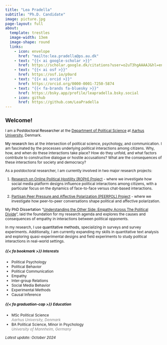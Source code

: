 ```yaml
---
title: "Lea Pradella"
subtitle: "Ph.D. Candidate"
image: picture.jpg
page-layout: full
about:
  template: trestles
  image-width: 13em
  image-shape: round
  links:
    - icon: envelope
      href: "mailto:lea.pradella@ps.au.dk" 
    - text: "{{< ai google-scholar >}}"
      href: https://scholar.google.dk/citations?user=o2uT3hgAAAAJ&hl=en
    - text: "{{< ai osf >}}"
      href: https://osf.io/p9ard
    - text: "{{< ai orcid >}}"
      href: https://orcid.org/0000-0001-7250-5874
    - text: "{{< fa-brands fa-bluesky >}}"
      href: https://bsky.app/profile/leapradella.bsky.social
    - icon: github
      href: https://github.com/LeaPradella
---
```


::::::: {style="font-size: 85%;"}
## Welcome!

::: justify
I am a [Postdoctoral Researcher]{style="color:black;"} at the [Department of Political Science](https://ps.au.dk/en/) at [Aarhus University](https://international.au.dk/), Denmark.

[My research]{style="color:black;"} lies at the intersection of political science, psychology, and communication. I am fascinated by the processes underlying political interactions among citizens. Why, how, and when do these interactions take place? How do they unfold, and what factors contribute to constructive dialogue or hostile accusations? What are the consequences of these interactions for society and democracy?

As a postdoctoral researcher, I am currently involved in two major research projects:

1.  [Research on Online Political Hostility (ROPH) Project](https://ps.au.dk/forskning/forskningsprojekter/research-on-online-political-hostility) - where we investigate how social media platform designs influence political interactions among citizens, with a particular focus on the dynamics of face-to-face versus chat-based interactions.

2.  [Partisan Peer Pressure and Affective Polarization (PEERPOL) Project](https://ps.au.dk/en/current/allnews/news/artikel/dff-bevilling-paa-62-millioner-kroner-til-troels-boeggild) - where we investigate how peer-to-peer conversations shape political and affective polarization.

My [PhD Dissertation]{style="color:black;"} "[Understanding the Other Side: Empathy Across The Political Divide](https://politica.dk/fileadmin/politica/Dokumenter/Afhandlinger/lea_pradella.pdf)", laid the foundation for my research agenda and explores the causes and consequences of empathy in interactions between political opponents.

In my research, I use [quantitative methods]{style="color:black;"}, specializing in surveys and survey experiments. Additionally, I am currently expanding my skills in quantitative text analysis and exploring quasi-experimental designs and field experiments to study political interactions in real-world settings.
:::

::::: grid
::: g-col-6
##### {{< fa bookmark >}} Interests

-   Political Psychology
-   Political Behavior
-   Political Communication
-   Empathy
-   Inter-group Relations
-   Social Media Behavior
-   Experimental Methods
-   Causal Inference
:::

::: g-col-6
##### {{< fa graduation-cap >}} Education

-   MSc Political Science\
    [*Aarhus University, Denmark*]{style="color:grey;"}
-   BA Political Science, Minor in Psychology\
    [*University of Mannheim, Germany*]{style="color:grey;"}
:::
:::::

*Latest update: October 2024*
:::::::
